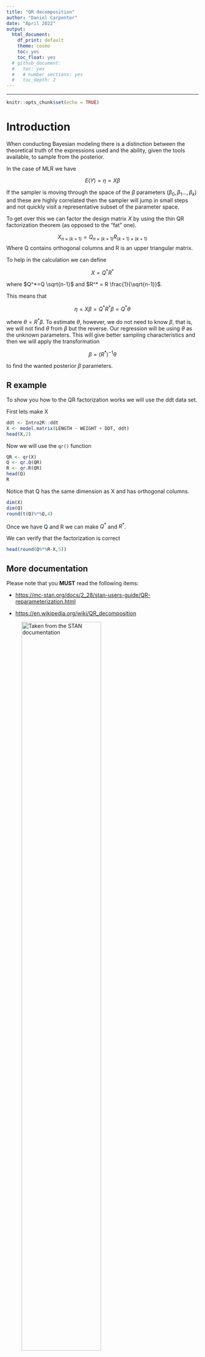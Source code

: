 ```yaml
---
title: "QR decomposition"
author: "Daniel Carpenter"
date: "April 2022"
output:
  html_document: 
    df_print: default
    theme: cosmo
    toc: yes
    toc_float: yes
  # github_document:
  #   toc: yes
  #   # number_sections: yes
  #   toc_depth: 2
---
```

---

```r
knitr::opts_chunk$set(echo = TRUE)
```

# Introduction

When conducting Bayesian modeling there is a distinction between the theoretical truth of the expressions used and the ability, given the tools available, to sample from the posterior.

In the case of MLR we have

$$
E(Y) = \eta = X\beta
$$

If the sampler is moving through the space of the $\beta$ parameters ($\beta_0,\beta_1\ldots , \beta_k$) and these are highly correlated then the sampler will jump in small steps and not quickly visit a representative subset of the parameter space.

To get over this we can factor the design matrix $X$ by using the thin QR factorization theorem (as opposed to the "fat" one).


$$X_{n\times (k+1)}=Q_{n\times (k+1)}R_{(k+1)\times (k+1)}$$ Where Q contains orthogonal columns and R is an upper triangular matrix.

To help in the calculation we can define

$$
X = Q^*R^*
$$

where $Q^*=Q \sqrt{n-1}$ and $R^* = R \frac{1}{\sqrt{n-1}}$.

This means that

$$
\eta = X\beta = Q^*R^* \beta = Q^*\theta
$$

where $\theta = R^* \beta$. To estimate $\theta$, however, we do not need to know $\beta$, that is, we will not find $\theta$ from $\beta$ but the reverse. Our regression will be using $\theta$ as the unknown parameters. This will give better sampling characteristics and then we will apply the transformation

$$\beta = (R^*)^{-1}\theta$$

to find the wanted posterior $\beta$ parameters.

## R example

To show you how to the QR factorization works we will use the ddt data set.

First lets make X

```r
ddt <- Intro2R::ddt
X <- model.matrix(LENGTH ~ WEIGHT + DDT, ddt)
head(X,2)
```

Now we will use the `qr()` function

```r
QR <- qr(X)
Q <- qr.Q(QR)
R <- qr.R(QR)
head(Q)
R

```

Notice that Q has the same dimension as X and has orthogonal columns.

```r
dim(X)
dim(Q)
round(t(Q)%*%Q,4)
```

Once we have Q and R we can make $Q^*$ and $R^*$.

We can verify that the factorization is correct

```r
head(round(Q%*%R-X,5))
```




## More documentation

Please note that you **MUST** read the following items:

-   <https://mc-stan.org/docs/2_28/stan-users-guide/QR-reparameterization.html>

-   <https://en.wikipedia.org/wiki/QR_decomposition>

![Taken from the STAN documentation](screenshot-mc-stan.org-2022.01.14-11_32_10.png){ width=70% }


## A STAN model

Because we wish to carry out a regression in STAN we must use STAN functions.

The basic STAN blocks are **data**, **parameters**, and **model**. We will need extra blocks to carry out our thin QR on the data (**transformed data**) and another block for the transformation of $\theta$ to $\beta$ (**generated quantities**).

## STAN code with extra blocks

Please look at the code below and see how the QR factorization plays out in practice. These tools will really help with making the ampler work more efficiently.


```r
library(rstan)
library(Intro2R)


with(ddt, lm(LENGTH ~ SPECIES))->ylm
X <- model.matrix(ylm)# make a design matrix
y <- ddt[,"LENGTH"]


dataslr5 <- list(X = X, y = y, N = length(y),nbetas=dim(X)[2])
```

```stan
data {
  int<lower=0> N;
  int<lower=0> nbetas;
  matrix[N,nbetas] X; // Design matrix
  vector[N] y; // Vector of response values
}

transformed data {
matrix[N, nbetas] Q_ast;
matrix[nbetas, nbetas] R_ast;
matrix[nbetas, nbetas] R_ast_inverse;
// thin and scale the QR decomposition
Q_ast = qr_thin_Q(X) * sqrt(N - 1);
R_ast = qr_thin_R(X) / sqrt(N - 1);
R_ast_inverse = inverse(R_ast);
}


parameters {
  vector[nbetas] theta; // vector of real theta 
  real<lower=0> sigma; // STD
}
model {
  y ~ normal( Q_ast * theta, sigma ); // mvn mean Xbeta
  theta ~ normal(0,100);// mvn 
  sigma ~ gamma(1,1); // univariate
}

generated quantities {
  vector[nbetas] beta;
  beta = R_ast_inverse * theta; // coefficients on x
}


```

```r
options(mc.cores = parallel::detectCores())

fit5 <- stan(file = "D:/2021-MATH4753/Bayesian/SLR2-Q.stan",
             model_name = "Simple Linear Regression matrix Q",
             data = dataslr5,
             chains = 3,
             warmup = 1000,
             iter = 3000,
             pars = c("beta", "sigma")
)

library(shinystan)

afit5 <- as.shinystan(fit5)
shinystan::launch_shinystan(afit5)

```

# Questions

-  Make the above code run and make a screen shot of the posterior histograms of the Diagnostic page, NUTS(Plots) Tab, Parameter: beta[3] all else default. Include the picture in your write up.  

-  Make a screen shot of the Explore page, beta[1], Multiview. Add the picture to your write up

-  Now change the STAN code so that you do not transform the data using the QR transformation. That is the model will use $\beta$ directly. Make copies of the above two pages for the new model.